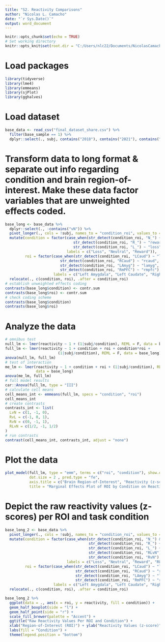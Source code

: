 ---
title: "S2. Reactivity Comparisons"
author: "Nicolas L. Camacho"
date: "`r Sys.Date()`"
output: word_document
---

```{r setup, include=FALSE}
knitr::opts_chunk$set(echo = TRUE)
# Set working directory
knitr::opts_knit$set(root.dir = "C:/Users/nlc22/Documents/NicolasCamacho/fmri_reward/analysis_data")
```

# Load packages
```{r, message = FALSE, warning = FALSE}
library(tidyverse)
library(lme4)
library(emmeans)
library(sjPlot)
library(gghalves)
```

# Load dataset
```{r, message = FALSE}
base_data <- read_csv("final_dataset_share.csv") %>% 
  filter(base_sample == 1) %>% 
  dplyr::select(., subj, contains("2018"), contains("2021"), contains("_HO_"))
```

# Transform data to long format & separate out info regarding condition and brain region-of-interest. Make these data factor variables that are unweighted effects coded.
```{r}
base_long <- base_data %>% 
  dplyr::select(., -contains("vN")) %>% 
  pivot_longer(., cols = !subj, names_to = "condition_roi", values_to = "reactivity") %>% 
  mutate(condition = factor(case_when(str_detect(condition_roi, "N_") ~ "neutral",
                               str_detect(condition_roi, "R_") ~ "reward",
                               str_detect(condition_roi, "L_") ~ "loss"),
                            labels = c("Loss", "Neutral", "Reward")),
         roi = factor(case_when(str_detect(condition_roi, "LCaud") ~ "lcaud",
                         str_detect(condition_roi, "RCaud") ~ "rcaud",
                         str_detect(condition_roi, "LAmyg") ~ "lamyg",
                         str_detect(condition_roi, "RmPFC") ~ "rmpfc"),
                      labels = c("Left Amygdala", "Left Caudate", "Right mPFC", "Right Caudate"))) %>% 
  relocate(., c(condition, roi), .after = condition_roi)
# establish unweighted effects coding
contrasts(base_long$condition) <- contr.sum
contrasts(base_long$roi) <- contr.sum
# check coding scheme
contrasts(base_long$condition)
contrasts(base_long$roi)
```

# Analyze the data
```{r}
# omnibus test
null_lm <- lmer(reactivity ~ 1 + (1|subj/condition), REML = F, data = base_long)
full_lm <- lmer(reactivity ~ 1 + condition + roi + condition*roi + 
                        (1|subj/condition), REML = F, data = base_long)
anova(null_lm, full_lm)
# test of interaction
me_lm <- lmer(reactivity ~ 1 + condition + roi + (1|subj/condition), REML = F,
              data = base_long)
anova(me_lm, full_lm)
# full model results
car::Anova(full_lm, type = "III")
# calculate cell means
cell_means_int <- emmeans(full_lm, specs = "condition", "roi")
cell_means_int
# create contrasts
contrasts_int <- list(
  LvN = c(1, -1, 0),
  RvL = c(-1, 0, 1),
  RvN = c(0, -1, 1),
  RLvN = c(1/2, -1, 1/2)
)
# run contrasts
contrast(cell_means_int, contrasts_int, adjust = "none")
```

# Plot the data
```{r, fig.height = 5, fig.width = 7}
plot_model(full_lm, type = "emm", terms = c("roi", "condition"), show.data = F, 
           dot.size = 2 , pred.type = "fe",
           axis.title = c("Brain Region-of-Interest", "Reactivity (z-scores)"),
           title = "Marginal Effects Plot of ROI by Condition on Reactivity")
```

# Depict the raw reactivity values (z-scores) per ROI and task condition
```{r}
base_long_2 <- base_data %>% 
  pivot_longer(., cols = !subj, names_to = "condition_roi", values_to = "reactivity") %>% 
  mutate(condition = factor(case_when(str_detect(condition_roi, "N_") & !str_detect(condition_roi, "vN") ~ "neutral",
                                      str_detect(condition_roi, "R_") ~ "reward",
                                      str_detect(condition_roi, "L_") ~ "loss",
                                      str_detect(condition_roi, "RLvN") ~ "RLvN",
                                      str_detect(condition_roi, "RvN") ~ "RvN"),
                            labels = c("Loss", "Neutral", "Reward", "RLvN", "RvN")),
         roi = factor(case_when(str_detect(condition_roi, "LCaud") ~ "lcaud",
                                str_detect(condition_roi, "RCaud") ~ "rcaud",
                                str_detect(condition_roi, "LAmyg") ~ "lamyg",
                                str_detect(condition_roi, "RmPFC") ~ "rmpfc"), 
                      labels = c("Left Amygdala", "Left Caudate", "Right mPFC", "Right Caudate"))) %>% 
  relocate(., c(condition, roi), .after = condition_roi)
```

```{r, fig.height = 7, fig.width = 8}
base_long_2 %>% 
  ggplot(data = ., aes(x = roi, y = reactivity, fill = condition)) +
  geom_half_boxplot(side = "l") + 
  geom_half_point(side = "r") +
  scale_fill_brewer(palette = "Accent") +
  ggtitle("Raw Reactivity Values Per ROI and Condition") +
  xlab("Region-of-Interest (ROI)") + ylab("Reactivity Values (z-score)") +
  labs(fill = "Condition") +
  theme(legend.position = "bottom")
```


